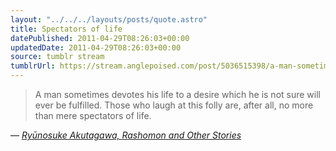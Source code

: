 ```yaml
---
layout: "../../../layouts/posts/quote.astro"
title: Spectators of life
datePublished: 2011-04-29T08:26:03+00:00
updatedDate: 2011-04-29T08:26:03+00:00
source: tumblr stream
tumblrUrl: https://stream.anglepoised.com/post/5036515398/a-man-sometimes-devotes-his-life-to-a-desire-which
---
```


> A man sometimes devotes his life to a desire which he is not sure will ever be fulfilled. Those who laugh at this folly are, after all, no more than mere spectators of life.

— <cite>[Ryūnosuke Akutagawa, _Rashomon and Other Stories_](https://www.goodreads.com/book/show/672376.Rashomon_and_Other_Stories)</cite>
